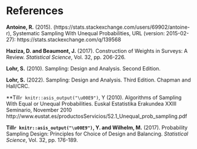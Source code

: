 # References {-}

**Antoine, R.** (2015). (https://stats.stackexchange.com/users/69902/antoine-r), Systematic Sampling With Unequal Probabilities, URL (version: 2015-02-27): https://stats.stackexchange.com/q/139568


**Haziza, D. and Beaumont, J.** (2017). Construction of Weights in Surveys: A Review. *Statistical Science*, Vol. 32, pp. 206-226.

**Lohr, S.** (2010). Sampling: Design and Analysis. Second Edition.

**Lohr, S.** (2022). Sampling: Design and Analysis. Third Edition. Chapman and Hall/CRC.


**Till`r knitr::asis_output("\u00E9")`, Y (2010). Algorithms of Sampling With Equal or Unequal Probabilities. Euskal Estatistika Erakundea XXIII Seminario, November 2010 http://www.eustat.es/productosServicios/52.1_Unequal_prob_sampling.pdf

**Till`r knitr::asis_output("\u00E9")`, Y. and Wilhelm, M.** (2017). Probability Sampling Design: Principles for Choice of Design and Balancing. *Statistical Science*, Vol. 32, pp. 176-189.



